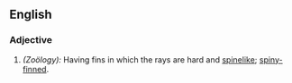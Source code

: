 ==English==

===Adjective===
{{infl|en|adjective}}

# ''(Zoölogy):'' Having fins in which the rays are hard and [[spinelike]]; [[spiny-finned]].